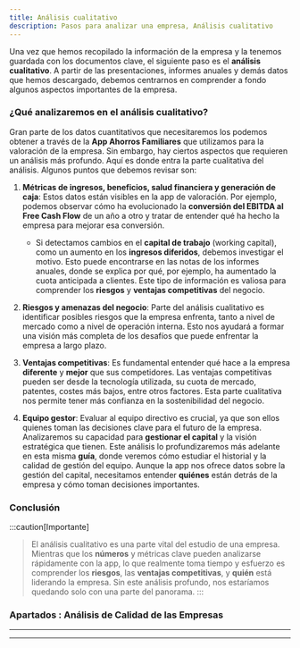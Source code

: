 ```yaml
---
title: Análisis cualitativo
description: Pasos para analizar una empresa, Análisis cualitativo
---
```



Una vez que hemos recopilado la información de la empresa y la tenemos guardada con los documentos clave, el siguiente paso es el **análisis cualitativo**. A partir de las presentaciones, informes anuales y demás datos que hemos descargado, debemos centrarnos en comprender a fondo algunos aspectos importantes de la empresa.

### ¿Qué analizaremos en el análisis cualitativo?

Gran parte de los datos cuantitativos que necesitaremos los podemos obtener a través de la **App Ahorros Familiares** que utilizamos para la valoración de la empresa. Sin embargo, hay ciertos aspectos que requieren un análisis más profundo. Aquí es donde entra la parte cualitativa del análisis. Algunos puntos que debemos revisar son:

1. **Métricas de ingresos, beneficios, salud financiera y generación de caja**: Estos datos están visibles en la app de valoración. Por ejemplo, podemos observar cómo ha evolucionado la **conversión del EBITDA al Free Cash Flow** de un año a otro y tratar de entender qué ha hecho la empresa para mejorar esa conversión. 
   - Si detectamos cambios en el **capital de trabajo** (working capital), como un aumento en los **ingresos diferidos**, debemos investigar el motivo. Esto puede encontrarse en las notas de los informes anuales, donde se explica por qué, por ejemplo, ha aumentado la cuota anticipada a clientes. Este tipo de información es valiosa para comprender los **riesgos** y **ventajas competitivas** del negocio.

2. **Riesgos y amenazas del negocio**: Parte del análisis cualitativo es identificar posibles riesgos que la empresa enfrenta, tanto a nivel de mercado como a nivel de operación interna. Esto nos ayudará a formar una visión más completa de los desafíos que puede enfrentar la empresa a largo plazo.

3. **Ventajas competitivas**: Es fundamental entender qué hace a la empresa **diferente** y **mejor** que sus competidores. Las ventajas competitivas pueden ser desde la tecnología utilizada, su cuota de mercado, patentes, costes más bajos, entre otros factores. Esta parte cualitativa nos permite tener más confianza en la sostenibilidad del negocio.

4. **Equipo gestor**: Evaluar al equipo directivo es crucial, ya que son ellos quienes toman las decisiones clave para el futuro de la empresa. Analizaremos su capacidad para **gestionar el capital** y la visión estratégica que tienen. Este análisis lo profundizaremos más adelante en esta misma **guía**, donde veremos cómo estudiar el historial y la calidad de gestión del equipo. Aunque la app nos ofrece datos sobre la gestión del capital, necesitamos entender **quiénes** están detrás de la empresa y cómo toman decisiones importantes.

### Conclusión

:::caution[Importante]
> El análisis cualitativo es una parte vital del estudio de una empresa. Mientras que los **números** y métricas clave pueden analizarse rápidamente con la app, lo que realmente toma tiempo y esfuerzo es comprender los **riesgos**, las **ventajas competitivas**, y **quién** está liderando la empresa. Sin este análisis profundo, nos estaríamos quedando solo con una parte del panorama.
:::

### Apartados : Análisis de Calidad de las Empresas

---

<CardGrid>
	<LinkCard
		title="Calidad de los Ingresos"
  		href="/guia-valoracion-empresa-paso-3-1-analisis-calidad-de-los-ingresos"
	/>
	<LinkCard
		title="Calidad de los Beneficios"
    		href="./guia-valoracion-empresa-paso-3-2-analisis-calidad-de-los-beneficios"
	/>
	<LinkCard
		title="Calidad de los Margenes"
			href="./guia-valoracion-empresa-paso-3-3-analisis-calidad-de-los-margenes"
	/>
	<LinkCard
		title="Calidad de la Rentabilidad y Eficiencia"
  		href="./guia-valoracion-empresa-paso-3-4-analisis-calidad-de-la-rentabilidad-y-eficiencia"
	/>
	<LinkCard
		title="Calidad de los Salud Financiera"
  		href="./guia-valoracion-empresa-paso-3-5-analisis-calidad-de-la-salud-financiera"
	/>
	<LinkCard
		title="Calidad de la Generación de Caja"
  		href="./guia-valoracion-empresa-paso-3-6-analisis-calidad-de-la-generacion-de-caja"
	/>
	<LinkCard
		title="Calidad de los Riesgos"
  		href="./guia-valoracion-empresa-paso-3-7-analisis-calidad-de-los-riesgos"
	/>
</CardGrid>

---


